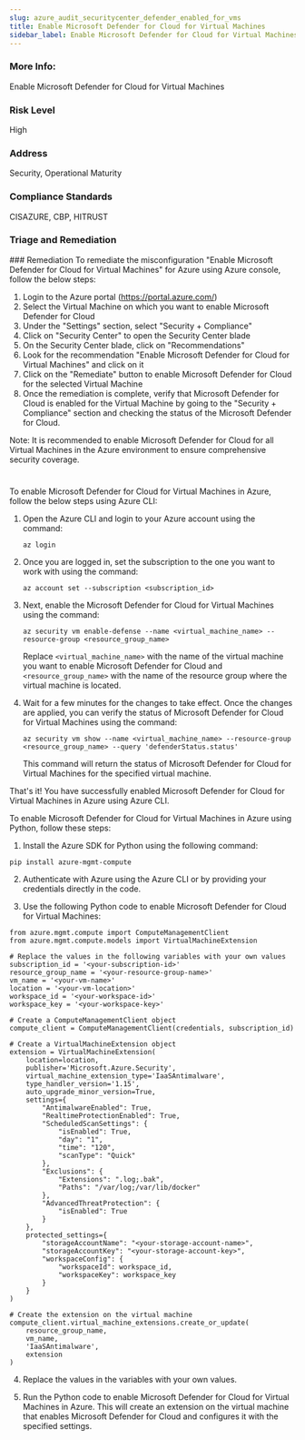 ```yaml
---
slug: azure_audit_securitycenter_defender_enabled_for_vms
title: Enable Microsoft Defender for Cloud for Virtual Machines
sidebar_label: Enable Microsoft Defender for Cloud for Virtual Machines
---
```


### More Info:

Enable Microsoft Defender for Cloud for Virtual Machines

### Risk Level

High

### Address

Security, Operational Maturity

### Compliance Standards

CISAZURE, CBP, HITRUST

### Triage and Remediation
<Tabs>
<Tab title='Remediation'>
### Remediation

<AccordionGroup>
<Accordion title='Using Console' defaultOpen='true'>
To remediate the misconfiguration "Enable Microsoft Defender for Cloud for Virtual Machines" for Azure using Azure console, follow the below steps:

1. Login to the Azure portal (https://portal.azure.com/)
2. Select the Virtual Machine on which you want to enable Microsoft Defender for Cloud
3. Under the "Settings" section, select "Security + Compliance"
4. Click on "Security Center" to open the Security Center blade
5. On the Security Center blade, click on "Recommendations"
6. Look for the recommendation "Enable Microsoft Defender for Cloud for Virtual Machines" and click on it
7. Click on the "Remediate" button to enable Microsoft Defender for Cloud for the selected Virtual Machine
8. Once the remediation is complete, verify that Microsoft Defender for Cloud is enabled for the Virtual Machine by going to the "Security + Compliance" section and checking the status of the Microsoft Defender for Cloud.

Note: It is recommended to enable Microsoft Defender for Cloud for all Virtual Machines in the Azure environment to ensure comprehensive security coverage.

#
</Accordion>

<Accordion title='Using CLI'>
To enable Microsoft Defender for Cloud for Virtual Machines in Azure, follow the below steps using Azure CLI:

1. Open the Azure CLI and login to your Azure account using the command: 

   ```
   az login
   ```

2. Once you are logged in, set the subscription to the one you want to work with using the command:

   ```
   az account set --subscription <subscription_id>
   ```

3. Next, enable the Microsoft Defender for Cloud for Virtual Machines using the command:

   ```
   az security vm enable-defense --name <virtual_machine_name> --resource-group <resource_group_name>
   ```

   Replace `<virtual_machine_name>` with the name of the virtual machine you want to enable Microsoft Defender for Cloud and `<resource_group_name>` with the name of the resource group where the virtual machine is located.

4. Wait for a few minutes for the changes to take effect. Once the changes are applied, you can verify the status of Microsoft Defender for Cloud for Virtual Machines using the command:

   ```
   az security vm show --name <virtual_machine_name> --resource-group <resource_group_name> --query 'defenderStatus.status'
   ```

   This command will return the status of Microsoft Defender for Cloud for Virtual Machines for the specified virtual machine.

That's it! You have successfully enabled Microsoft Defender for Cloud for Virtual Machines in Azure using Azure CLI.
</Accordion>

<Accordion title='Using Python'>
To enable Microsoft Defender for Cloud for Virtual Machines in Azure using Python, follow these steps:

1. Install the Azure SDK for Python using the following command:

```
pip install azure-mgmt-compute
```

2. Authenticate with Azure using the Azure CLI or by providing your credentials directly in the code.

3. Use the following Python code to enable Microsoft Defender for Cloud for Virtual Machines:

```
from azure.mgmt.compute import ComputeManagementClient
from azure.mgmt.compute.models import VirtualMachineExtension

# Replace the values in the following variables with your own values
subscription_id = '<your-subscription-id>'
resource_group_name = '<your-resource-group-name>'
vm_name = '<your-vm-name>'
location = '<your-vm-location>'
workspace_id = '<your-workspace-id>'
workspace_key = '<your-workspace-key>'

# Create a ComputeManagementClient object
compute_client = ComputeManagementClient(credentials, subscription_id)

# Create a VirtualMachineExtension object
extension = VirtualMachineExtension(
    location=location,
    publisher='Microsoft.Azure.Security',
    virtual_machine_extension_type='IaaSAntimalware',
    type_handler_version='1.15',
    auto_upgrade_minor_version=True,
    settings={
        "AntimalwareEnabled": True,
        "RealtimeProtectionEnabled": True,
        "ScheduledScanSettings": {
            "isEnabled": True,
            "day": "1",
            "time": "120",
            "scanType": "Quick"
        },
        "Exclusions": {
            "Extensions": ".log;.bak",
            "Paths": "/var/log;/var/lib/docker"
        },
        "AdvancedThreatProtection": {
            "isEnabled": True
        }
    },
    protected_settings={
        "storageAccountName": "<your-storage-account-name>",
        "storageAccountKey": "<your-storage-account-key>",
        "workspaceConfig": {
            "workspaceId": workspace_id,
            "workspaceKey": workspace_key
        }
    }
)

# Create the extension on the virtual machine
compute_client.virtual_machine_extensions.create_or_update(
    resource_group_name,
    vm_name,
    'IaaSAntimalware',
    extension
)
```

4. Replace the values in the variables with your own values.

5. Run the Python code to enable Microsoft Defender for Cloud for Virtual Machines in Azure. This will create an extension on the virtual machine that enables Microsoft Defender for Cloud and configures it with the specified settings.
</Accordion>

</AccordionGroup>
</Tab>
</Tabs>

